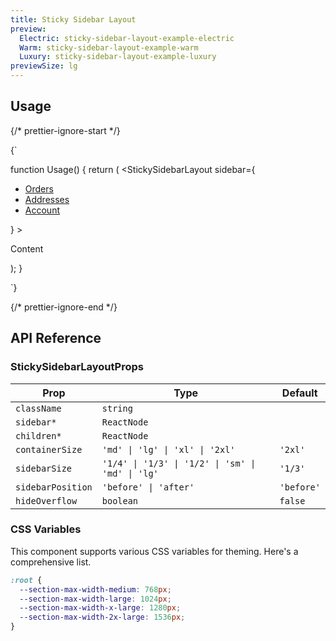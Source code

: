 ```yaml
---
title: Sticky Sidebar Layout
preview:
  Electric: sticky-sidebar-layout-example-electric
  Warm: sticky-sidebar-layout-example-warm
  Luxury: sticky-sidebar-layout-example-luxury
previewSize: lg
---
```


## Usage

{/* prettier-ignore-start */}

<CodeBlock lang="ts">{`

function Usage() {
    return (
        <StickySidebarLayout
            sidebar={
                <nav>
                    <ul>
                        <li><a href="/orders">Orders<a></li>
                        <li><a href="/addresses">Addresses<a></li>
                        <li><a href="/account">Account<a></li>
                    </ul>
                </nav>
            }
        >
            <div>
                <p>Content</p>
            </div>
        </StickySidebarLayout>
    );
}

`}
</CodeBlock>

{/* prettier-ignore-end */}

## API Reference

### StickySidebarLayoutProps

| Prop              | Type                                              | Default    |
| ----------------- | ------------------------------------------------- | ---------- |
| `className`       | `string`                                          |            |
| `sidebar*`        | `ReactNode`                                       |            |
| `children*`       | `ReactNode`                                       |            |
| `containerSize`   | `'md' \| 'lg' \| 'xl' \| '2xl'`                   | `'2xl'`    |
| `sidebarSize`     | `'1/4' \| '1/3' \| '1/2' \| 'sm' \| 'md' \| 'lg'` | `'1/3'`    |
| `sidebarPosition` | `'before' \| 'after'`                             | `'before'` |
| `hideOverflow`    | `boolean`                                         | `false`    |

### CSS Variables

This component supports various CSS variables for theming. Here's a comprehensive list.

```css
:root {
  --section-max-width-medium: 768px;
  --section-max-width-large: 1024px;
  --section-max-width-x-large: 1280px;
  --section-max-width-2x-large: 1536px;
}
```
